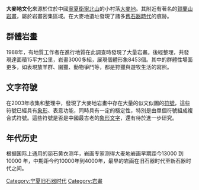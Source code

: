 {{unreferenced|time=2017-04-11T22:58:46+00:00}}
'''大麥地文化'''來源於位於中國[[寧夏|寧夏]][[衛寧北山|衛寧北山]]的小村落[[大麥地|大麥地]]。其附近有著名的[[賀蘭山|賀蘭山]][[岩畫|岩畫]]，屬於岩畫密集區域。在大麥地遺址發現了諸多[[舊石器時代|舊石器時代]]的痕跡。

== 群體岩畫 ==
1988年，有地質工作者在進行地質在此調查時發現了大量岩畫。後經整理，共發現達面積15平方公里，岩畫3000多組，展現個體形象8453個。其中的群體性場面更多，如表現放羊群、圍獵、動物爭鬥等，都是狩獵與遊牧生活的寫照。

== 文字符號 ==
在2003年收集和整理中，發現了大麥地岩畫中存在大量的似文似圖的[[符號|符號]]，這些符號已經具有[[象形|象形]]、表意功能，同時具有一定的穩定性，特別是由單個符號組成複合式符號。這些符號是否是中國最古老的[[象形文字|象形文字]]，還有待於進一步研究。

== 年代历史 ==
根据国际上通用的丽石黄衣测年，岩画专家测得大麦地岩画早期距今13000 到10000 年，中期距今约10000年到4000年，最早的岩画在旧石器时代至新石器时代之间。

{{culture-stub}}

[[Category:宁夏旧石器时代|Category:宁夏旧石器时代]]
[[Category:岩畫|Category:岩畫]]